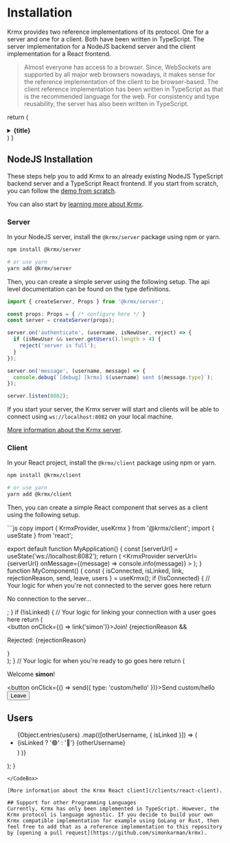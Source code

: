 # Installation
Krmx provides two reference implementations of its protocol. One for a server and one for a client. Both have been written in TypeScript. The server implementation for a NodeJS backend server and the client implementation for a React frontend.

> Almost everyone has access to a browser. Since, WebSockets are supported by all major web browsers nowadays, it makes sense for the reference implementation of the client to be browser-based. The client reference implementation has been written in TypeScript as that is the recommended language for the web. For consistency and type reusability, the server has also been written in TypeScript.

  return (
    <details
      className="last-of-type:mb-0 rounded-lg bg-neutral-100 dark:bg-neutral-800 p-2 mt-4"
    >
      <summary>
        <strong className="text-lg">{title}</strong>
      </summary>
      <div className="px-4">{children}</div>
    </details>
  )
}

## NodeJS Installation
These steps help you to add Krmx to an already existing NodeJS TypeScript backend server and a TypeScript React frontend. If you start from scratch, you can follow the [demo from scratch](getting-started/demo).

You can also start by [learning more about Krmx](../learn).

### Server
In your NodeJS server, install the `@krmx/server` package using npm or yarn.
```bash
npm install @krmx/server

# or use yarn
yarn add @krmx/server
```

Then, you can create a simple server using the following setup. The api level documentation can be found on the type definitions.
<CodeBox title='Example Server Code'>
  ```ts copy
  import { createServer, Props } from '@krmx/server';

  const props: Props = { /* configure here */ }
  const server = createServer(props);

  server.on('authenticate', (username, isNewUser, reject) => {
    if (isNewUser && server.getUsers().length > 4) {
      reject('server is full');
    }
  });

  server.on('message', (username, message) => {
    console.debug(`[debug] [krmx] ${username} sent ${message.type}`);
  });

  server.listen(8082);
  ```
</CodeBox>

If you start your server, the Krmx server will start and clients will be able to connect using `ws://localhost:8082` on your local machine.

[More information about the Krmx server](/server).

### Client
In your React project, install the `@krmx/client` package using npm or yarn.
```bash
npm install @krmx/client

# or use yarn
yarn add @krmx/client
```

Then, you can create a simple React component that serves as a client using the following setup.

<CodeBox title='Example Client Code'>
  ```js copy
  import { KrmxProvider, useKrmx } from '@krmx/client';
  import { useState } from 'react';

  export default function MyApplication() {
    const [serverUrl] = useState('ws://localhost:8082');
    return (
      <KrmxProvider
        serverUrl={serverUrl}
        onMessage={(message) => console.info(message)}
      >
        <MyComponent/>
      </KrmxProvider>
    );
  }
  function MyComponent() {
    const { isConnected, isLinked, link, rejectionReason, send, leave, users } = useKrmx();
    if (!isConnected) {
      // Your logic for when you're not connected to the server goes here
      return <p>No connection to the server...</p>;
    }
    if (!isLinked) {
      // Your logic for linking your connection with a user goes here
      return (
        <div>
          <button onClick={() => link('simon')}>Join!</button>
          {rejectionReason && <p>Rejected: {rejectionReason}</p>}
        </div>
      );
    }
    // Your logic for when you're ready to go goes here
    return (
      <div>
        <p>
          Welcome <strong>simon</strong>!
        </p>
        <button onClick={() => send({ type: 'custom/hello' })}>Send custom/hello</button>
        <button onClick={leave}>Leave</button>
        <h2>Users</h2>
        <ul>
          {Object.entries(users)
            .map(([otherUsername, { isLinked }]) => (
              <li key={otherUsername}>
                {isLinked ? '🟢' : '🔴'} {otherUsername}
              </li>)
            )}
        </ul>
      </div>
    );
  }
  ```
</CodeBox>

[More information about the Krmx React client](/clients/react-client).

## Support for other Programming Languages
Currently, Krmx has only been implemented in TypeScript. However, the Krmx protocol is language agnostic. If you decide to build your own Krmx compatible implementation for example using GoLang or Rust, then feel free to add that as a reference implementation to this repository by [opening a pull request](https://github.com/simonkarman/krmx).


